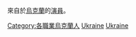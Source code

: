 來自於[[烏克蘭|烏克蘭]]的[[演員|演員]]。

[[Category:各職業烏克蘭人|Category:各職業烏克蘭人]]
[[Category:歐洲演員|Ukraine]]
[[Category:各國演員|Ukraine]]